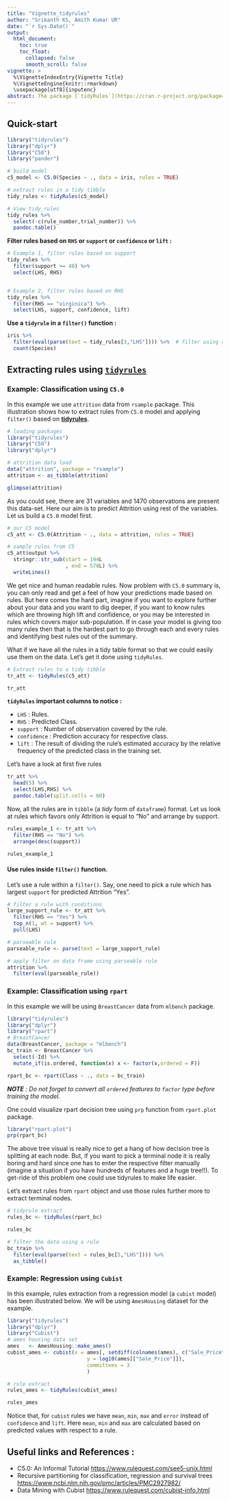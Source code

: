 ```yaml
---
title: "Vignette_tidyrules"
author: "Srikanth KS, Amith Kumar UR"
date: "`r Sys.Date()`"
output: 
  html_document:
    toc: true
    toc_float:
      collapsed: false
      smooth_scroll: false
vignette: >
  %\VignetteIndexEntry{Vignette Title}
  %\VignetteEngine{knitr::rmarkdown}
  \usepackage[utf8]{inputenc}
abstract: The package [`tidyRules`](https://cran.r-project.org/package=tidyrules) is meant to extract rules from model objects to a `tibble/data.frame` format. Currently this package supports `C5.0`, `rpart` and `cubist` models. 
---
```

## Quick-start
```r
library("tidyrules")
library("dplyr")
library("C50")
library("pander")

# build model
c5_model <- C5.0(Species ~ ., data = iris, rules = TRUE)

# extract rules in a tidy tibble
tidy_rules <- tidyRules(c5_model)

# View tidy_rules
tidy_rules %>% 
  select(-c(rule_number,trial_number)) %>% 
  pandoc.table()
```

**Filter rules based on `RHS` or `support` or `confidence` or `lift` :**
```r
# Example 1, filter rules based on support
tidy_rules %>% 
  filter(support >= 48) %>% 
  select(LHS, RHS)


# Example 2, filter rules based on RHS
tidy_rules %>% 
  filter(RHS == "virginica") %>% 
  select(LHS, support, confidence, lift)
```

**Use a `tidyrule` in a `filter()` function :**
```r
iris %>% 
  filter(eval(parse(text = tidy_rules[3,"LHS"]))) %>%  # filter using a C5 rule
  count(Species)
```

## Extracting rules using [`tidyrules`](https://cran.r-project.org/package=tidyrules)
### Example: Classification using `C5.0`
In this example we use `attrition` data from `rsample` package. This 
illustration shows how to extract rules from `C5.0` model  and applying `filter()` 
based on [**tidyrules**](https://cran.r-project.org/package=tidyrules). 

```r
# loading packages
library("tidyrules")
library("C50")
library("dplyr")

# attrition data load
data("attrition", package = "rsample")
attrition <- as_tibble(attrition)

glimpse(attrition)
```

As you could see, there are 31 variables and 1470 observations are present this 
data-set. Here our aim is to predict Attrition using rest of the variables. Let 
us build a `C5.0` model first. 
```r
# our C5 model
c5_att <- C5.0(Attrition ~ ., data = attrition, rules = TRUE)

# sample rules from C5
c5_att$output %>% 
  stringr::str_sub(start = 194L
                   , end = 578L) %>% 
  writeLines()
```

We get nice and human readable rules. Now problem with `C5.0` summary is, you 
can only read and get a feel of how your predictions made based on rules. But 
here comes the hard part, imagine if you want to explore further about your data
and you want to dig deeper, if you want to know rules which are throwing high 
lift and confidence, or you may be interested in rules which covers major 
sub-population. If in case your model is giving too many rules then that is the 
hardest part to go through each and every rules and identifying best rules out 
of the summary. 

What if we have all the rules in a tidy table format so that we could easily use 
them on the data. Let's get it done using `tidyRules`.

```r
# Extract rules to a tidy tibble
tr_att <- tidyRules(c5_att)

tr_att
```
__`tidyRules` important columns to notice :__

  * `LHS` : Rules.
  * `RHS` : Predicted Class. 
  * `support` : Number of observation covered by the rule. 
  * `confidence` : Prediction accuracy for respective class. 
  * `lift` : The result of dividing the rule's estimated accuracy by the relative frequency of the predicted class in the training set.

Let's have a look at first five rules

```r
tr_att %>% 
  head(5) %>% 
  select(LHS,RHS) %>% 
  pandoc.table(split.cells = 60)
```

Now, all the rules are in `tibble` (a _tidy_ form of `dataframe`) format. Let us
look at rules which favors only Attrition is equal to "No" and arrange by 
support.

```r
rules_example_1 <- tr_att %>% 
  filter(RHS == "No") %>% 
  arrange(desc(support))

rules_example_1
```

#### Use rules inside `filter()` function. 
Let's use a rule within a `filter()`. Say, one need to pick a rule which has 
largest `support` for predicted Attrition "Yes". 

```r
# filter a rule with conditions
large_support_rule <- tr_att %>% 
  filter(RHS == "Yes") %>% 
  top_n(1, wt = support) %>% 
  pull(LHS)

# parseable rule 
parseable_rule <- parse(text = large_support_rule)

# apply filter on data frame using parseable rule
attrition %>% 
  filter(eval(parseable_rule))
```


### Example: Classification using `rpart`
In this example we will be using `BreastCancer` data from `mlbench` package. 
```r
library("tidyrules")
library("dplyr")
library("rpart")
# BreastCancer
data(BreastCancer, package = "mlbench")
bc_train <- BreastCancer %>%
  select(-Id) %>%
  mutate_if(is.ordered, function(x) x <- factor(x,ordered = F))

rpart_bc <- rpart(Class ~ ., data = bc_train)
```

*__NOTE__ : Do not forget to convert all `ordered` features to `factor` type
before training the model.*

One could visualize rpart decision tree using `prp` function from `rpart.plot` package. 
```r
library("rpart.plot")
prp(rpart_bc)
```

The above tree visual is really nice to get a hang of how decision tree is splitting at each node. But, if you want to pick a terminal node it is really boring and hard 
since one has to enter the respective filter manually (imagine a situation if you have hundreds of features and a huge tree!!). To get-ride of this problem
one could use tidyrules to make life easier. 

Let's extract rules from `rpart` object and use those rules further more to extract terminal nodes. 

```r
# tidyrule extract
rules_bc <- tidyRules(rpart_bc)

rules_bc

# filter the data using a rule 
bc_train %>% 
  filter(eval(parse(text = rules_bc[5,"LHS"]))) %>% 
  as_tibble()
```

### Example: Regression using `Cubist`
In this example, rules extraction from a regression model (a `cubist` model) has 
been illustrated below. We will be using `AmesHousing` dataset for the example.  

```r
library("tidyrules")
library("dplyr")
library("Cubist")
# ames housing data set
ames   <- AmesHousing::make_ames()
cubist_ames <- cubist(x = ames[, setdiff(colnames(ames), c("Sale_Price"))],
                          y = log10(ames[["Sale_Price"]]),
                          committees = 3
                          )

# rule extract 
rules_ames <- tidyRules(cubist_ames)

rules_ames
```

Notice that, for `cubist` rules we have `mean`, `min`, `max` and `error` instead 
of `confidence` and `lift`. Here `mean`, `min` and `max` are calculated based on predicted values with respect to a rule. 

## Useful links and References : 

* C5.0: An Informal Tutorial <https://www.rulequest.com/see5-unix.html>
* Recursive partitioning for classification, regression and survival trees <https://www.ncbi.nlm.nih.gov/pmc/articles/PMC2927982/>
* Data Mining with Cubist <https://www.rulequest.com/cubist-info.html>